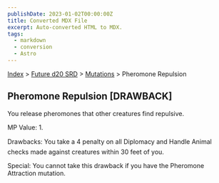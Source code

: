 ```yaml
---
publishDate: 2023-01-02T00:00:00Z
title: Converted MDX File
excerpt: Auto-converted HTML to MDX.
tags:
  - markdown
  - conversion
  - Astro
---
```






[Index](-index) > [Future d20 SRD](future-d20-srd-index) > [Mutations](future-d20-srd-mutations-index) > Pheromone Repulsion




## Pheromone Repulsion [DRAWBACK]


You release pheromones that other creatures find repulsive.


MP Value: 1.


Drawbacks: You take a 4 penalty on all Diplomacy and Handle Animal checks made against creatures within 30 feet of you.


Special: You cannot take this drawback if you have the Pheromone Attraction mutation.



